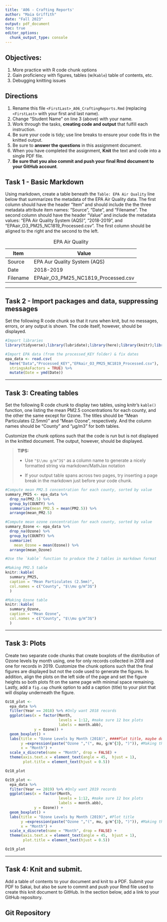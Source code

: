 ```yaml
---
title: 'A06 - Crafting Reports'
author: "Maia Griffith" 
date: "Fall 2023"
output: pdf_document
toc: true
editor_options: 
  chunk_output_type: console
---
```


## Objectives:

1.  More practice with R code chunk options
1.  Gain proficiency with figures, tables (w/`Kable`) table of contents, etc.
1.  Debugging knitting issues

## Directions

1.  Rename this file `<FirstLast>_A06_CraftingReports.Rmd` (replacing `<FirstLast>` with your first and last name).
1.  Change "Student Name" on line 3 (above) with your name.
1.  Work through the tasks, **creating code and output** that fulfill each instruction.
1.  Be sure your code is tidy; use line breaks to ensure your code fits in the knitted output.
1.  Be sure to **answer the questions** in this assignment document.
1.  When you have completed the assignment, **Knit** the text and code into a single PDF file.
1.  **Be sure that you also commit and push your final Rmd document to your GitHub account**.

## Task 1 - Basic Markdown

Using markdown, create a table beneath the `Table: EPA Air Quality` line below that summarizes the metadata of the EPA Air Quality data. The first column should have the header "Item" and should include the the three metadata attribute item names: "Source", "Date", and "Filename". The second column should have the header "Value" and include the metadata values: "EPA Air Quality System (AQS)", "2018-2019", and "EPAair_O3_PM25_NC1819_Processed.csv". The first column should be aligned to the right and the second to the left.

Table: EPA Air Quality

|Item | Value|
-----|------
|Source| EPA Aur Quality System (AQS)|
|Date| 2018-2019|
|Filename | EPAair_O3_PM25_NC1819_Processed.csv|

---

## Task 2 - Import packages and data, suppressing messages

Set the following R code chunk so that it runs when knit, but no messages, errors, or any output is shown. The code itself, however, should be displayed.

```r
#Import libraries
library(tidyverse);library(lubridate);library(here);library(knitr);library(tinytex)

#Import EPA data (from the processed_KEY folder) & fix dates
epa_data <- read.csv(
  here("Data","Processed_KEY","EPAair_O3_PM25_NC1819_Processed.csv"),
  stringsAsFactors = TRUE) %>% 
  mutate(Date = ymd(Date))
```

---

## Task 3: Creating tables

Set the following R code chunk to display two tables, using knitr's `kable()` function, one listing the mean PM2.5 concentrations for each county, and the other the same except for Ozone. The titles should be "Mean Particulates (2.5mm)" and "Mean Ozone", respectively. And the column names should be "County" and "µg/m3" for both tables.

Customize the chunk options such that the code is run but is not displayed in the knitted document. The output, however, should be displayed.

> **TIPS:**
>
> -   Use `"$\\mu g/m^3$"` as a column name to generate a nicely formatted string via markdown/MathJax notation
>
> -   If your output table spans across two pages, try inserting a page break in the markdown just before your code chunk.


```r
#Compute mean PM2.5 concentration for each county, sorted by value
summary_PM25 <- epa_data %>% 
  drop_na(PM2.5) %>% 
  group_by(COUNTY) %>% 
  summarize(mean_PM2.5 = mean(PM2.5)) %>% 
  arrange(mean_PM2.5)

#Compute mean ozone concentration for each county, sorted by value
summary_Ozone <- epa_data %>% 
  drop_na(Ozone) %>% 
  group_by(COUNTY) %>% 
  summarize(
    mean_Ozone = mean(Ozone)) %>% 
  arrange(mean_Ozone)

#Use the `kable` function to produce the 2 tables in markdown format

#Making PM2.5 table
knitr::kable(
  summary_PM25, 
  caption = "Mean Particulates (2.5mm)",
  col.names = c("County", "$\\mu g/m^3$")
  ) 

#Making Ozone table
knitr::kable(
  summary_Ozone, 
  caption = "Mean Ozone",
  col.names = c("County", "$\\mu g/m^3$")
  ) 
```

---

## Task 3: Plots

Create two separate code chunks that create boxplots of the distribution of Ozone levels by month using, one for only records collected in 2018 and one for records in 2019. Customize the chunk options such that the final figures are displayed but not the code used to generate the figures. In addition, align the plots on the left side of the page and set the figure heights so both plots fit on the same page with minimal space remaining. Lastly, add a `fig.cap` chunk option to add a caption (title) to your plot that will display underneath the figure.

```r
Oz18_plot <-
  epa_data %>%
  filter(Year == 2018) %>% #Only want 2018 records
  ggplot(aes(x = factor(Month,
                        levels = 1:12, #make sure 12 box plots
                        labels = month.abb),
             y = Ozone)) +
  geom_boxplot() +
  labs(title = "Ozone Levels by Month (2018)", ####Plot title, maybe don't need this with the fig.cap
       y =expression(paste("Ozone ","(", mu, g/m^{3}, ")")), #Making the symbols
       x = "Month") +
  scale_x_discrete(name = "Month", drop = FALSE) +
  theme(axis.text.x = element_text(angle = 45,  hjust = 1),
        plot.title = element_text(hjust = 0.5))

Oz18_plot
```

```r
Oz19_plot <-
  epa_data %>%
  filter(Year == 2019) %>% #Only want 2019 records
  ggplot(aes(x = factor(Month,
                        levels = 1:12, #make sure 12 box plots
                        labels = month.abb),
             y = Ozone)) +
  geom_boxplot() +
  labs(title = "Ozone Levels by Month (2019)", #Plot title
       y =expression(paste("Ozone ","(", mu, g/m^{3}, ")")), #Making the symbols
       x = "Month") +
  scale_x_discrete(name = "Month", drop = FALSE) +
  theme(axis.text.x = element_text(angle = 45,  hjust = 1),
        plot.title = element_text(hjust = 0.5))

Oz19_plot

```

---
\newpage

## Task 4: Knit and submit.
Add a table of contents to your document and knit to a PDF. Submit your PDF to Sakai, but also be sure to commit and push your Rmd file used to create this knit document to GitHub. In the section below, add a link to your GitHub repository. 

## Git Repository

